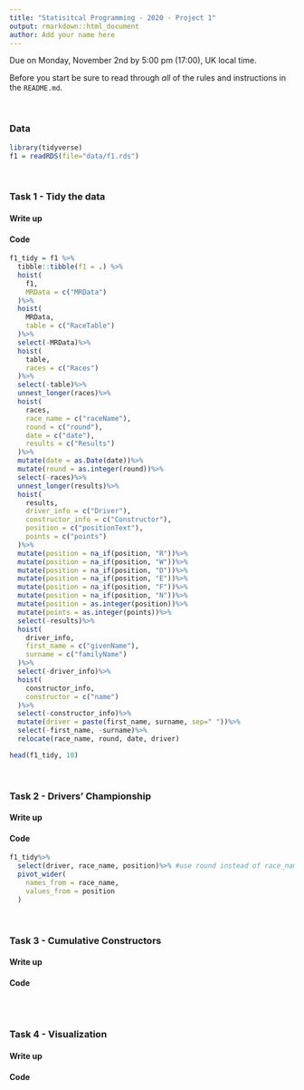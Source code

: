 ```yaml
---
title: "Statisitcal Programming - 2020 - Project 1"
output: rmarkdown::html_document
author: Add your name here
---
```


Due on Monday, November 2nd by 5:00 pm (17:00), UK local time.

Before you start be sure to read through *all* of the rules and instructions in the `README.md`.

<br/>

### Data

```r
library(tidyverse)
f1 = readRDS(file="data/f1.rds")
```


<br/>

### Task 1 - Tidy the data

#### Write up

<!-- Include write up here -->

#### Code

```r
f1_tidy = f1 %>%
  tibble::tibble(f1 = .) %>%
  hoist(
    f1, 
    MRData = c("MRData")
  )%>%
  hoist(
    MRData,
    table = c("RaceTable")
  )%>%
  select(-MRData)%>%
  hoist(
    table,
    races = c("Races")
  )%>%
  select(-table)%>%
  unnest_longer(races)%>%
  hoist(
    races,
    race_name = c("raceName"),
    round = c("round"),
    date = c("date"),
    results = c("Results")
  )%>%
  mutate(date = as.Date(date))%>%
  mutate(round = as.integer(round))%>%
  select(-races)%>%
  unnest_longer(results)%>%
  hoist(
    results,
    driver_info = c("Driver"),
    constructor_info = c("Constructor"),
    position = c("positionText"),
    points = c("points")
  )%>%
  mutate(position = na_if(position, "R"))%>%
  mutate(position = na_if(position, "W"))%>%
  mutate(position = na_if(position, "D"))%>%
  mutate(position = na_if(position, "E"))%>%
  mutate(position = na_if(position, "F"))%>%
  mutate(position = na_if(position, "N"))%>%
  mutate(position = as.integer(position))%>%
  mutate(points = as.integer(points))%>%
  select(-results)%>%
  hoist(
    driver_info,
    first_name = c("givenName"),
    surname = c("familyName")
  )%>%
  select(-driver_info)%>%
  hoist(
    constructor_info,
    constructor = c("name")
  )%>%
  select(-constructor_info)%>%
  mutate(driver = paste(first_name, surname, sep=" "))%>%
  select(-first_name, -surname)%>%
  relocate(race_name, round, date, driver)

head(f1_tidy, 10)
```

<br/>


### Task 2 - Drivers' Championship

#### Write up

<!-- Include write up here -->

#### Code

```r
f1_tidy%>%
  select(driver, race_name, position)%>% #use round instead of race_name?
  pivot_wider(
    names_from = race_name, 
    values_from = position
  )
```

<br/>

### Task 3 - Cumulative Constructors

#### Write up

<!-- Include write up here -->

#### Code

```r

```

<br/>

### Task 4 - Visualization

#### Write up

<!-- Include write up here -->

#### Code

```r

```

<br/>

